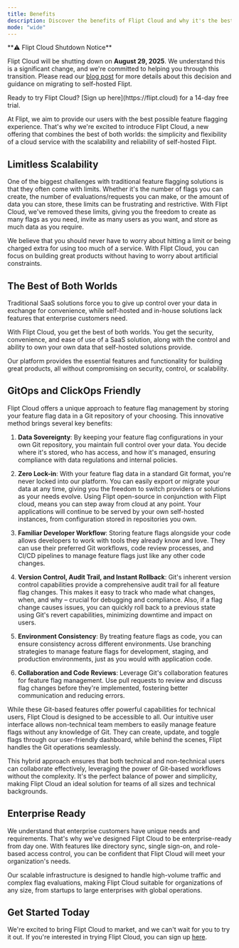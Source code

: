 ```yaml
---
title: Benefits
description: Discover the benefits of Flipt Cloud and why it's the best choice for your organization
mode: "wide"
---
```


<Note>
**⚠️ Flipt Cloud Shutdown Notice**

Flipt Cloud will be shutting down on **August 29, 2025**. We understand this is a significant change, and we're committed to helping you through this transition. Please read our [blog post](https://blog.flipt.io/sunsetting-flipt-cloud) for more details about this decision and guidance on migrating to self-hosted Flipt.
</Note>

<Info>
  Ready to try Flipt Cloud? [Sign up here](https://flipt.cloud) for a 14-day
  free trial.
</Info>

At Flipt, we aim to provide our users with the best possible feature flagging experience. That's why we're excited to introduce Flipt Cloud, a new offering that combines the best of both worlds: the simplicity and flexibility of a cloud service with the scalability and reliability of self-hosted Flipt.

## Limitless Scalability

One of the biggest challenges with traditional feature flagging solutions is that they often come with limits. Whether it's the number of flags you can create, the number of evaluations/requests you can make, or the amount of data you can store, these limits can be frustrating and restrictive. With Flipt Cloud, we've removed these limits, giving you the freedom to create as many flags as you need, invite as many users as you want, and store as much data as you require.

We believe that you should never have to worry about hitting a limit or being charged extra for using too much of a service. With Flipt Cloud, you can focus on building great products without having to worry about artificial constraints.

## The Best of Both Worlds

Traditional SaaS solutions force you to give up control over your data in exchange for convenience, while self-hosted and in-house solutions lack features that enterprise customers need.

With Flipt Cloud, you get the best of both worlds. You get the security, convenience, and ease of use of a SaaS solution, along with the control and ability to own your own data that self-hosted solutions provide.

Our platform provides the essential features and functionality for building great products, all without compromising on security, control, or scalability.

## GitOps and ClickOps Friendly

Flipt Cloud offers a unique approach to feature flag management by storing your feature flag data in a Git repository of your choosing. This innovative method brings several key benefits:

1. **Data Sovereignty**: By keeping your feature flag configurations in your own Git repository, you maintain full control over your data. You decide where it's stored, who has access, and how it's managed, ensuring compliance with data regulations and internal policies.

2. **Zero Lock-in**: With your feature flag data in a standard Git format, you're never locked into our platform. You can easily export or migrate your data at any time, giving you the freedom to switch providers or solutions as your needs evolve. Using Flipt open-source in conjunction with Flipt cloud, means you can step away from cloud at any point. Your applications will continue to be served by your own self-hosted instances, from configuration stored in repositories you own.

3. **Familiar Developer Workflow**: Storing feature flags alongside your code allows developers to work with tools they already know and love. They can use their preferred Git workflows, code review processes, and CI/CD pipelines to manage feature flags just like any other code changes.

4. **Version Control, Audit Trail, and Instant Rollback**: Git's inherent version control capabilities provide a comprehensive audit trail for all feature flag changes. This makes it easy to track who made what changes, when, and why – crucial for debugging and compliance. Also, if a flag change causes issues, you can quickly roll back to a previous state using Git's revert capabilities, minimizing downtime and impact on users.

5. **Environment Consistency**: By treating feature flags as code, you can ensure consistency across different environments. Use branching strategies to manage feature flags for development, staging, and production environments, just as you would with application code.

6. **Collaboration and Code Reviews**: Leverage Git's collaboration features for feature flag management. Use pull requests to review and discuss flag changes before they're implemented, fostering better communication and reducing errors.

While these Git-based features offer powerful capabilities for technical users, Flipt Cloud is designed to be accessible to all. Our intuitive user interface allows non-technical team members to easily manage feature flags without any knowledge of Git. They can create, update, and toggle flags through our user-friendly dashboard, while behind the scenes, Flipt handles the Git operations seamlessly.

This hybrid approach ensures that both technical and non-technical users can collaborate effectively, leveraging the power of Git-based workflows without the complexity. It's the perfect balance of power and simplicity, making Flipt Cloud an ideal solution for teams of all sizes and technical backgrounds.

## Enterprise Ready

We understand that enterprise customers have unique needs and requirements. That's why we've designed Flipt Cloud to be enterprise-ready from day one. With features like directory sync, single sign-on, and role-based access control, you can be confident that Flipt Cloud will meet your organization's needs.

Our scalable infrastructure is designed to handle high-volume traffic and complex flag evaluations, making Flipt Cloud suitable for organizations of any size, from startups to large enterprises with global operations.

## Get Started Today

We're excited to bring Flipt Cloud to market, and we can't wait for you to try it out. If you're interested in trying Flipt Cloud, you can sign up [here](https://flipt.cloud).
